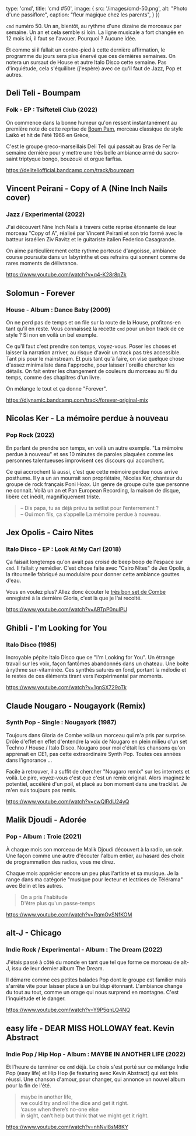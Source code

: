 

  type: 'cmd',
  title: 'cmd #50',
  image: {
    src: '/images/cmd-50.png',
    alt: "Photo d'une passiflore",
    caption: "fleur magique chez les parents",
  }
})


`cmd` numéro 50. Un an, bientôt, au rythme d'une dizaine de morceaux par
semaine. Un an et cela semble si loin. La ligne musicale a fort changée en 12
mois ici, il faut se l'avouer. Pourquoi ? Aucune idée.

Et comme si il fallait un contre-pied à cette dernière affirmation, le programme
du jours sera plus énervé que ces dernières semaines. On notera un sursaut de
House et autre Italo Disco cette semaine. Pas d'inquiétude, cela s'équilibre
(j'espère) avec ce qu'il faut de Jazz, Pop et autres.



## Deli Teli - Boumpam

### Folk - EP : Tsifteteli Club (2022)

On commence dans la bonne humeur qu'on ressent instantanément au première note
de cette reprise de [Boum Pam](https://www.youtube.com/watch?v=IiVsvx-YrKY),
morceau classique de style Laïkó et hit de l'été 1966 en Grèce,

C'est le groupe greco-marseillais Deli Teli qui passait au Bras de Fer la
semaine dernière pour y mettre une très belle ambiance armé du sacro-saint
triptyque bongo, bouzouki et orgue farfisa.

https://deliteliofficial.bandcamp.com/track/boumpam



## Vincent Peirani - Copy of A (Nine Inch Nails cover)

### Jazz / Experimental (2022)

J'ai découvert Nine Inch Nails à travers cette reprise étonnante de leur morceau
"Copy of A", réalisé par Vincent Peirani et son trio formé avec le batteur
israélien Ziv Ravitz et le guitariste italien Federico Casagrande.

On aime particulièrement cette rythme porteuse d'angoisse, ambiance course
poursuite dans un labyrinthe et ces refrains qui sonnent comme de rares moments
de délivrance.

https://www.youtube.com/watch?v=q4-K28r8pZk



## Solomun - Forever

### House - Album : Dance Baby (2009)

On ne perd pas de temps et on file sur la route de la House, profitons-en tant
qu'il en reste. Vous connaissez la recette `cmd` pour un bon track de ce style ?
Si non en voilà un bel exemple.

Ce qu'il faut c'est prendre son temps, voyez-vous. Poser les choses et laisser
la narration arriver, au risque d'avoir un track pas très accessible. Tant pis
pour le mainstream. Et puis tant qu'à faire, on vise quelque chose d'assez
minimaliste dans l'approche, pour laisser l'oreille chercher les détails. On
fait entrer les changement de couleurs du morceau au fil du temps, comme des
chapitres d'un livre.

On mélange le tout et ça donne "Forever".

https://diynamic.bandcamp.com/track/forever-original-mix



## Nicolas Ker - La mémoire perdue à nouveau

### Pop Rock (2022)

En parlant de prendre son temps, en voilà un autre exemple. "La mémoire perdue à
nouveau" et ses 10 minutes de paroles plaquées comme les personnes talentueuses
improvisent ces discours qui accorchent.

Ce qui accrochent là aussi, c'est que cette mémoire perdue nous arrive posthume.
Il y a un an mourrait son propriétaire, Nicolas Ker, chanteur du groupe de rock
français Poni Hoax. Un genre de groupe culte que personne ne connait. Voilà un
an et Pan European Recording, la maison de disque, libère cet inédit,
magnifiquement triste.

> – Dis papa, tu as déjà prévu ta setlist pour l’enterrement ? <br/>
> – Oui mon fils, ça s’appelle La mémoire perdue à nouveau.



## Jex Opolis - Cairo Nites

### Italo Disco - EP : Look At My Car! (2018)

Ça faisait longtemps qu'on avait pas croisé de beep boop de l'espace sur `cmd`.
Il fallait y remédier. C'est chose faite avec "Cairo Nites" de Jex Opolis, à la
ritournelle fabriqué au modulaire pour donner cette ambiance gouttes d'eau.

Vous en voulez plus? Allez donc écouter le [très bon set de
Combe](https://soundcloud.com/androgyneproductions/combe-gloria-10042022-macadam-nantes)
enregistré à la dernière Gloria, c'est là que je l'ai recolté.

https://www.youtube.com/watch?v=ABTpP0nuIPU



## Ghibli - I'm Looking for You

### Italo Disco (1985)

Incroyable pépite Italo Disco que ce "I'm Looking for You". Un étrange travail
sur les voix, façon fantômes abandonnés dans un chateau. Une boite à rythme
sur-vitaminée. Ces synthés saturés en fond, portant la mélodie et le restes de
ces éléments tirant vers l'expérimental par moments.

https://www.youtube.com/watch?v=1gnSX729oTk



## Claude Nougaro - Nougayork (Remix)

### Synth Pop - Single : Nougayork (1987)

Toujours dans Gloria de Combe voilà un morceau qui m'a pris par surprise. Drôle
d'effet en effet d'entendre la voix de Nougaro en plein milieu d'un set Techno /
House / Italo Disco. Nougaro pour moi c'était les chansons qu'on apprenait en
CE1, pas cette extraordinaire Synth Pop. Toutes ces années dans l'ignorance ...

Facile à retrouver, il a suffit de chercher "Nougaro remix" sur les internets et
voilà. Le pire, voyez-vous c'est que c'est un remix original. Alors imaginez le
potentiel, accéléré d'un poil, et placé au bon moment dans une tracklist. Je
m'en suis toujours pas remis.

https://www.youtube.com/watch?v=cwQlRdU24yQ



## Malik Djoudi - Adorée

### Pop - Album : Troie (2021)

À chaque mois son morceau de Malik Djoudi découvert à la radio, un soir. Une
façon comme une autre d'écouter l'album entier, au hasard des choix de
programmation des radios, vous me direz.

Chaque mois apprécier encore un peu plus l'artiste et sa musique. Je la range
dans ma catégorie "musique pour lecteur et lectrices de Télérama" avec Belin et
les autres.

> On a pris l'habitude <br/>
> D'être plus qu'un passe-temps <br/>

https://www.youtube.com/watch?v=RqmOvSNfKOM




## alt-J - Chicago

### Indie Rock / Experimental - Album : The Dream (2022)

J'étais passé à côté du monde en tant que tel que forme ce morceau de alt-J,
issu de leur dernier album The Dream.

Il démarre comme ces petites balades Pop dont le groupe est familier mais
s'arrête vite pour laisser place à un buildup étonnant. L'ambiance change du
tout au tout, comme un orage qui nous surprend en montagne. C'est l'inquiétude
et le danger.

https://www.youtube.com/watch?v=Y9P5qnLQ4NQ



## easy life - DEAR MISS HOLLOWAY feat. Kevin Abstract

### Indie Pop / Hip Hop - Album : MAYBE IN ANOTHER LIFE (2022)

Et l'heure de terminer ce `cmd` déjà. Le choix s'est porté sur ce mélange Indie
Pop (easy life) et Hip Hop (le featuring avec Kevin Abstract) qui est très
réussi. Une chanson d'amour, pour changer, qui annonce un nouvel album pour la
fin de l'été.

> maybe in another life, <br/>
> we could try and roll the dice and get it right. <br/>
> ‘cause when there’s no-one else <br/>
> in sight, can’t help but think that we might get it right. <br/>

https://www.youtube.com/watch?v=nhNvl8sM8KY

